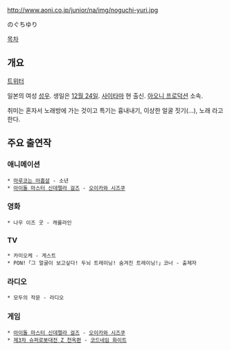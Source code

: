 http://www.aoni.co.jp/junior/na/img/noguchi-yuri.jpg

のぐちゆり


[[목차]]

== 개요 ==
[https://twitter.com/yuri_nogu 트위터]

일본의 여성 [[성우]]. 생일은 [[12월 24일]]. [[사이타마]] 현 출신. [[아오니 프로덕션]] 소속.

취미는 혼자서 노래방에 가는 것이고 특기는 흉내내기, 이상한 얼굴 짓기(...), 노래 라고 한다.

== 주요 출연작 ==
=== 애니메이션 ===
 * [[마루코는 아홉살]] - 소년
 * [[아이돌 마스터 신데렐라 걸즈]] - [[오이카와 시즈쿠]]
=== 영화 ===
 * 나우 이즈 굿 - 캐롤라인
=== TV ===
 * 카미오케 - 게스트
 * PON!「그 얼굴이 보고싶다! 두뇌 트레이닝! 숨겨진 트레이닝!」코너 - 출제자
=== 라디오 ===
 * 모두의 작문 - 라디오
=== 게임 ===
 * [[아이돌 마스터 신데렐라 걸즈]] - [[오이카와 시즈쿠]]
 * [[제3차 슈퍼로봇대전 Z 천옥편]] - [[카시와바 마키|코드네임 화이트]]
